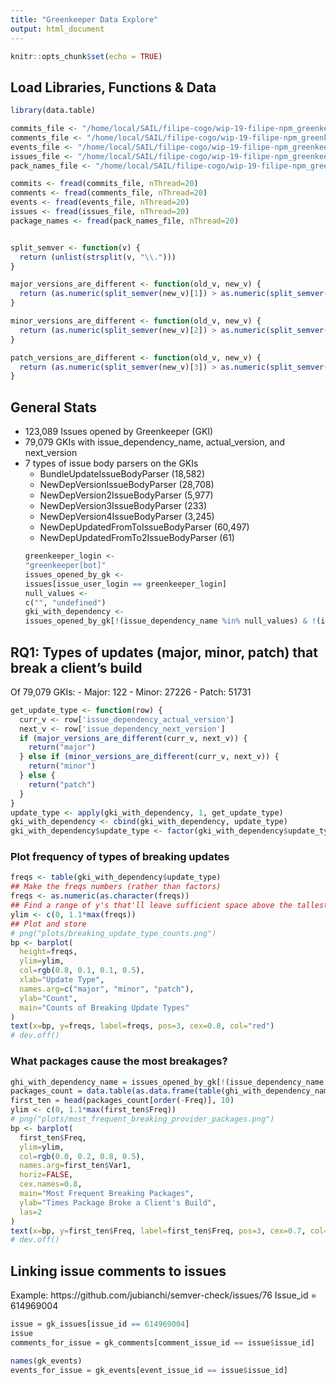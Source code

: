 ```yaml
---
title: "Greenkeeper Data Explore"
output: html_document
---
```


```r
knitr::opts_chunk$set(echo = TRUE)
```

## Load Libraries, Functions & Data
```r
library(data.table)

commits_file <- "/home/local/SAIL/filipe-cogo/wip-19-filipe-npm_greenkeeper_build_failures-data/2020-09-08/greenkeeper_commits.csv"
comments_file <- "/home/local/SAIL/filipe-cogo/wip-19-filipe-npm_greenkeeper_build_failures-data/2020-09-08/greenkeeper_comments.csv"
events_file <- "/home/local/SAIL/filipe-cogo/wip-19-filipe-npm_greenkeeper_build_failures-data/2020-09-08/greenkeeper_events.csv"
issues_file <- "/home/local/SAIL/filipe-cogo/wip-19-filipe-npm_greenkeeper_build_failures-data/2020-09-08/greenkeeper_issues.csv"
pack_names_file <- "/home/local/SAIL/filipe-cogo/wip-19-filipe-npm_greenkeeper_build_failures-data/2020-09-08/greenkeeper_package_names.csv"

commits <- fread(commits_file, nThread=20)
comments <- fread(comments_file, nThread=20)
events <- fread(events_file, nThread=20)
issues <- fread(issues_file, nThread=20)
package_names <- fread(pack_names_file, nThread=20)


split_semver <- function(v) {
  return (unlist(strsplit(v, "\\.")))
}

major_versions_are_different <- function(old_v, new_v) {
  return (as.numeric(split_semver(new_v)[1]) > as.numeric(split_semver(old_v)[1]))
}

minor_versions_are_different <- function(old_v, new_v) {
  return (as.numeric(split_semver(new_v)[2]) > as.numeric(split_semver(old_v)[2]))
}

patch_versions_are_different <- function(old_v, new_v) {
  return (as.numeric(split_semver(new_v)[3]) > as.numeric(split_semver(old_v)[3]))
}
```


## General Stats
- 123,089 Issues opened by Greenkeeper (GKI)
- 79,079 GKIs with issue_dependency_name, actual_version, and next_version
- 7 types of issue body parsers on the GKIs
  - BundleUpdateIssueBodyParser (18,582)
  - NewDepVersionIssueBodyParser (28,708)
  - NewDepVersion2IssueBodyParser (5,977)
  - NewDepVersion3IssueBodyParser (233)
  - NewDepVersion4IssueBodyParser (3,245)
  - NewDepUpdatedFromToIssueBodyParser (60,497)
  - NewDepUpdatedFromTo2IssueBodyParser (61)
```r
greenkeeper_login <- 
  "greenkeeper[bot]"
issues_opened_by_gk <- 
  issues[issue_user_login == greenkeeper_login]
null_values <- 
  c("", "undefined")
gki_with_dependency <- 
  issues_opened_by_gk[!(issue_dependency_name %in% null_values) & !(issue_dependency_actual_version %in% null_values) & !(issue_dependency_next_version %in% null_values)]
```

## RQ1: Types of updates (major, minor, patch) that break a client's build
Of 79,079 GKIs:
- Major: 122
- Minor: 27226
- Patch: 51731
```r

get_update_type <- function(row) {
  curr_v <- row['issue_dependency_actual_version']
  next_v <- row['issue_dependency_next_version']
  if (major_versions_are_different(curr_v, next_v)) {
    return("major")
  } else if (minor_versions_are_different(curr_v, next_v)) {
    return("minor")
  } else {
    return("patch")
  }
}
update_type <- apply(gki_with_dependency, 1, get_update_type)
gki_with_dependency <- cbind(gki_with_dependency, update_type)
gki_with_dependency$update_type <- factor(gki_with_dependency$update_type)
```
### Plot frequency of types of breaking updates
```r
freqs <- table(gki_with_dependency$update_type)
## Make the freqs numbers (rather than factors)
freqs <- as.numeric(as.character(freqs))
## Find a range of y's that'll leave sufficient space above the tallest bar
ylim <- c(0, 1.1*max(freqs))
## Plot and store
# png("plots/breaking_update_type_counts.png")
bp <- barplot(
  height=freqs,
  ylim=ylim,
  col=rgb(0.8, 0.1, 0.1, 0.5),
  xlab="Update Type",
  names.arg=c("major", "minor", "patch"), 
  ylab="Count",
  main="Counts of Breaking Update Types"
)
text(x=bp, y=freqs, label=freqs, pos=3, cex=0.8, col="red")
# dev.off()
```


### What packages cause the most breakages?
```r
ghi_with_dependency_name = issues_opened_by_gk[!(issue_dependency_name %in% null_values)]
packages_count = data.table(as.data.frame(table(ghi_with_dependency_name$issue_dependency_name)))
first_ten = head(packages_count[order(-Freq)], 10)
ylim <- c(0, 1.1*max(first_ten$Freq))
# png("plots/most_frequent_breaking_provider_packages.png")
bp <- barplot(
  first_ten$Freq,
  ylim=ylim,
  col=rgb(0.0, 0.2, 0.8, 0.5),
  names.arg=first_ten$Var1, 
  horiz=FALSE, 
  cex.names=0.8, 
  main="Most Frequent Breaking Packages",
  ylab="Times Package Broke a Client's Build",
  las=2
)
text(x=bp, y=first_ten$Freq, label=first_ten$Freq, pos=3, cex=0.7, col=rgb(0.0, 0.1, 0.9, 0.9))
# dev.off()
```



## Linking issue comments to issues
Example: https://github.com/jubianchi/semver-check/issues/76
Issue_id = 614969004
```r
issue = gk_issues[issue_id == 614969004]
issue
comments_for_issue = gk_comments[comment_issue_id == issue$issue_id]

names(gk_events)
events_for_issue = gk_events[event_issue_id == issue$issue_id]
```



